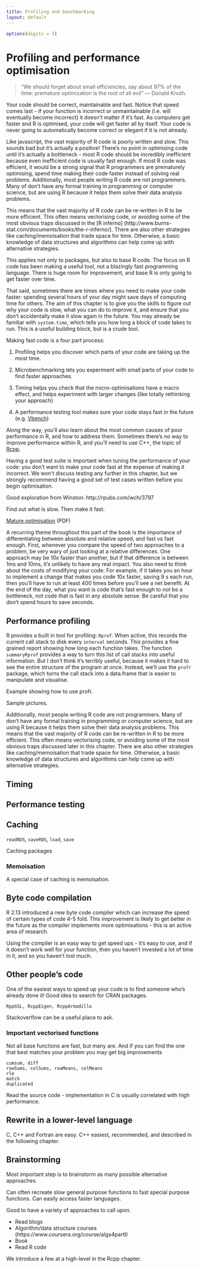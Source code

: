 ```yaml
---
title: Profiling and benchmarking
layout: default
---
```


```r
options(digits = 3)
```

# Profiling and performance optimisation {#profiling}

> "We should forget about small efficiencies, say about 97% of the time:
> premature optimization is the root of all evil" --- Donald Knuth.

Your code should be correct, maintainable and fast. Notice that speed comes last - if your function is incorrect or unmaintainable (i.e. will eventually become incorrect) it doesn't matter if it's fast. As computers get faster and R is optimised, your code will get faster all by itself. Your code is never going to automatically become correct or elegant if it is not already.


Like javascript, the vast majority of R code is poorly written and slow. This sounds bad but it's actually a positive! There's no point in optimising code until it's actually a bottleneck - most R code should be incredibly inefficient because even inefficient code is usually fast enough. If most R code was efficient, it would be a strong signal that R programmers are prematurely optimising, spend time making their code faster instead of solving real problems. Additionally, most people writing R code are not programmers. Many of don't have any formal training in programming or computer science, but are using R because it helps them solve their data analysis problems.

This means that the vast majority of R code can be re-written in R to be more efficient. This often means vectorising code, or avoiding some of the most obvious traps discussed in the [R inferno] (http://www.burns-stat.com/documents/books/the-r-inferno/). There are also other strategies like caching/memoisation that trade space for time. Otherwise, a basic knowledge of data structures and algorithms can help come up with alternative strategies.

This applies not only to packages, but also to base R code. The focus on R code has been making a useful tool, not a blazingly fast programming language. There is huge room for improvement, and base R is only going to get faster over time.

That said, sometimes there are times where you need to make your code faster: spending several hours of your day might save days of computing time for others. The aim of this chapter is to give you the skills to figure out why your code is slow, what you can do to improve it, and ensure that you don't accidentally make it slow again in the future.  You may already be familiar with `system.time`, which tells you how long a block of code takes to run. This is a useful building block, but is a crude tool.

Making fast code is a four part process:

1. Profiling helps you discover which parts of your code are taking up the most time.

2. Microbenchmarking lets you experiment with small parts of your code to find faster approaches.

3. Timing helps you check that the micro-optimisations have a macro effect, and helps experiment with larger changes (like totally rethinking your approach)

4. A performance testing tool makes sure your code stays fast in the future  (e.g. [Vbench](http://wesmckinney.com/blog/?p=373))

Along the way, you'll also learn about the most common causes of poor performance in R, and how to address them. Sometimes there's no way to improve performance within R, and you'll need to use C++, the topic of [Rcpp](#rcpp).

Having a good test suite is important when tuning the performance of your code: you don't want to make your code fast at the expense of making it incorrect. We won't discuss testing any further in this chapter, but we strongly recommend having a good set of test cases written before you begin optimisation.

Good exploration from Winston: http://rpubs.com/wch/3797

Find out what is slow. Then make it fast.

[Mature optimisation](http://carlos.bueno.org/optimization/mature-optimization.pdf) (PDF)

A recurring theme throughout this part of the book is the importance of differentiating between absolute and relative speed, and fast vs fast enough. First, whenever you compare the speed of two approaches to a problem, be very wary of just looking at a relative differences. One approach may be 10x faster than another, but if that difference is between 1ms and 10ms, it's unlikely to have any real impact. You also need to think about the costs of modifying your code. For example, if it takes you an hour to implement a change that makes you code 10x faster, saving 9 s each run, then you'll have to run at least 400 times before you'll see a net benefit.  At the end of the day, what you want is code that's fast enough to not be a bottleneck, not code that is fast in any absolute sense.  Be careful that you don't spend hours to save seconds.


## Performance profiling

R provides a built in tool for profiling: `Rprof`. When active, this records the current call stack to disk every `interval` seconds. This provides a fine grained report showing how long each function takes. The function `summaryRprof` provides a way to turn this list of call stacks into useful information. But I don't think it's terribly useful, because it makes it hard to see the entire structure of the program at once. Instead, we'll use the `profr` package, which turns the call stack into a data.frame that is easier to manipulate and visualise.

Example showing how to use profr.

Sample pictures.


Additionally, most people writing R code are not programmers. Many of don't have any formal training in programming or computer science, but are using R because it helps them solve their data analysis problems. This means that the vast majority of R code can be re-written in R to be more efficient. This often means vectorising code, or avoiding some of the most obvious traps discussed later in this chapter. There are also other strategies like caching/memoisation that trade space for time. Otherwise, a basic knowledge of data structures and algorithms can help come up with alternative strategies.


## Timing

## Performance testing



## Caching

`readRDS`, `saveRDS`, `load`, `save`

Caching packages

### Memoisation

A special case of caching is memoisation.

## Byte code compilation

R 2.13 introduced a new byte code compiler which can increase the speed of certain types of code 4-5 fold. This improvement is likely to get better in the future as the compiler implements more optimisations - this is an active area of research.

Using the compiler is an easy way to get speed ups - it's easy to use, and if it doesn't work well for your function, then you haven't invested a lot of time in it, and so you haven't lost much.

## Other people's code

One of the easiest ways to speed up your code is to find someone who's already done it! Good idea to search for CRAN packages.

    RppGSL, RcppEigen, RcppArmadillo

Stackoverflow can be a useful place to ask.

### Important vectorised functions

Not all base functions are fast, but many are. And if you can find the one that best matches your problem you may get big improvements

    cumsum, diff
    rowSums, colSums, rowMeans, colMeans
    rle
    match
    duplicated

Read the source code - implementation in C is usually correlated with high performance.

## Rewrite in a lower-level language

C, C++ and Fortran are easy. C++ easiest, recommended, and described in the following chapter.


## Brainstorming

Most important step is to brainstorm as many possible alternative approaches.

Can often recreate slow general purpose functions to fast special purpose functions. Can easily access faster languages.


Good to have a variety of approaches to call upon.

* Read blogs
* Algorithm/data structure courses (https://www.coursera.org/course/algs4partI)
* Book
* Read R code

We introduce a few at a high-level in the Rcpp chapter.
